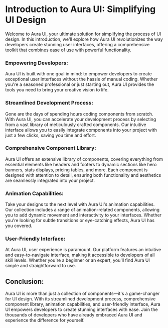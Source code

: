 # **Introduction to Aura UI: Simplifying UI Design**

Welcome to Aura UI, your ultimate solution for simplifying the process of UI design. In this introduction, we'll explore how Aura UI revolutionizes the way developers create stunning user interfaces, offering a comprehensive toolkit that combines ease of use with powerful functionality.

### **Empowering Developers:**

Aura UI is built with one goal in mind: to empower developers to create exceptional user interfaces without the hassle of manual coding. Whether you're a seasoned professional or just starting out, Aura UI provides the tools you need to bring your creative vision to life.

### **Streamlined Development Process:**

Gone are the days of spending hours coding components from scratch. With Aura UI, you can accelerate your development process by selecting from a vast library of meticulously crafted components. Our intuitive interface allows you to easily integrate components into your project with just a few clicks, saving you time and effort.

### **Comprehensive Component Library:**

Aura UI offers an extensive library of components, covering everything from essential elements like headers and footers to dynamic sections like hero banners, stats displays, pricing tables, and more. Each component is designed with attention to detail, ensuring both functionality and aesthetics are seamlessly integrated into your project.

### **Animation Capabilities:**

Take your designs to the next level with Aura UI's animation capabilities. Our collection includes a range of animation-related components, allowing you to add dynamic movement and interactivity to your interfaces. Whether you're looking for subtle transitions or eye-catching effects, Aura UI has you covered.

### **User-Friendly Interface:**

At Aura UI, user experience is paramount. Our platform features an intuitive and easy-to-navigate interface, making it accessible to developers of all skill levels. Whether you're a beginner or an expert, you'll find Aura UI simple and straightforward to use.

## **Conclusion:**

Aura UI is more than just a collection of components—it's a game-changer for UI design. With its streamlined development process, comprehensive component library, animation capabilities, and user-friendly interface, Aura UI empowers developers to create stunning interfaces with ease. Join the thousands of developers who have already embraced Aura UI and experience the difference for yourself.